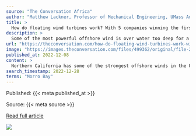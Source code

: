 ```yaml
---
source: "The Conversation Africa"
author: "Matthew Lackner, Professor of Mechanical Engineering, UMass Amherst"
title: >
  How do floating wind turbines work? With 5 companies winning the first US leases to build wind farms off California's coast, let's take a look
description: >
  Some of the most powerful offshore wind is over water too deep for a standard wind turbine. Engineers found a way around the problem.
url: "https://theconversation.com/how-do-floating-wind-turbines-work-with-5-companies-winning-the-first-us-leases-to-build-wind-farms-off-californias-coast-lets-take-a-look-196103"
image: "https://images.theconversation.com/files/499362/original/file-20221206-20-vbvfj2.jpg?ixlib=rb-1.1.0&rect=27%2C218%2C4504%2C2252&q=45&auto=format&w=1356&h=668&fit=crop"
published_at: 2022-12-08
content: >
  Northern California has some of the strongest offshore winds in the U.S., with immense potential to produce clean energy. But it also has a problem. Its continental shelf drops off quickly, making bu… [+6255 chars]
search_timestamp: 2022-12-28
terms: "Morro Bay"
---
```



Published: {{< meta published_at >}}


Source: {{< meta source >}}


[Read full article]({{< meta url >}}){target='_blank'}



![](`r rmarkdown::metadata$image[1]`)
